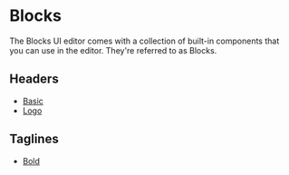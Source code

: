 
# Blocks

The Blocks UI editor comes with a collection of built-in components that you can
use in the editor. They're referred to as Blocks.

## Headers

- [Basic](/blocks/headers/basic/)
- [Logo](/blocks/headers/logo/)

## Taglines

- [Bold](/blocks/taglines/bold/)
